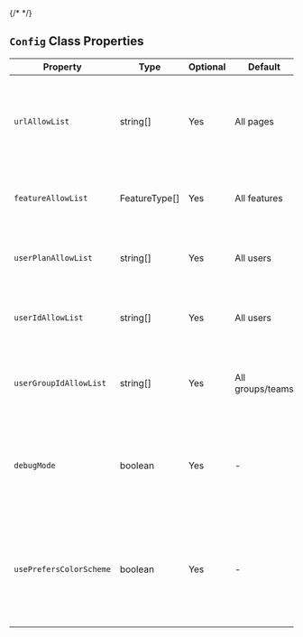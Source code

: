 {/* <script>var SUPERFLOW_TOOLBAR_API_KEY="aU1MxKP0rca2UXwKi8bl"; var SUPERFLOW_TOOLBAR_PROJECT_ID="8447060215973283";</script> */}



## `Config` Class Properties

| Property                  | Type               | Optional | Default                                               | Description                                                                                                                            |
|---------------------------|--------------------|----------|-------------------------------------------------------|----------------------------------------------------------------------------------------------------------------------------------------|
| `urlAllowList`            | string[]           | Yes      | All pages                                             | Restricts Snippyly features to specific pages by specifying partial URL strings.                                                       |
| `featureAllowList`        | FeatureType[]      | Yes      | All features                                          | Only allows the provided Snippyly features to run.                                                                                     |
| `userPlanAllowList`       | string[]           | Yes      | All users                                             | Restricts Snippyly features to specific user plans.                                                                                    |
| `userIdAllowList`         | string[]           | Yes      | All users                                             | Restricts Snippyly features to specific users.                                                                                         |
| `userGroupIdAllowList`    | string[]           | Yes      | All groups/teams                                      | Restricts Snippyly features to specific groups/teams of users.                                                                         |
| `debugMode`               | boolean            | Yes      | -                                                     | Enables or disables debug mode. This change will be reflected after a page refresh.                                                    |
| `usePrefersColorScheme`   | boolean            | Yes      | -                                                     | If set to true, listens to changes on the `prefers-color-scheme` media query to set the global theme of Snippyly components.           |


